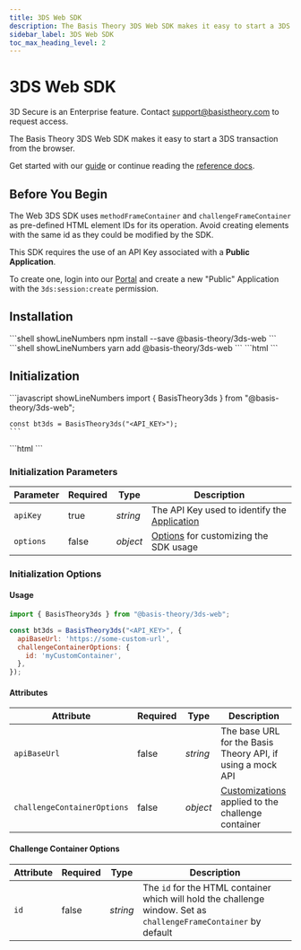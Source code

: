 ```yaml
---
title: 3DS Web SDK
description: The Basis Theory 3DS Web SDK makes it easy to start a 3DS transaction from the browser. Learn More.
sidebar_label: 3DS Web SDK
toc_max_heading_level: 2
---
```




# 3DS Web SDK <Enterprise />

<Alert type={Alerts.INFO}>3D Secure is an Enterprise feature. Contact <a href="mailto:support@basistheory.com">support@basistheory.com</a> to request access.</Alert>

The Basis Theory 3DS Web SDK makes it easy to start a 3DS transaction from the browser.

Get started with our [guide](/docs/guides/process/authenticate-with-3ds) or continue reading the [reference docs](/docs/sdks/web/3ds/methods).

## Before You Begin

<Alert type={Alerts.WARNING}>The Web 3DS SDK uses <code>methodFrameContainer</code> and <code>challengeFrameContainer</code> as pre-defined HTML element IDs for its operation. Avoid creating elements with the same id as they could be modified by the SDK.</Alert>

This SDK requires the use of an API Key associated with a **Public Application**.

To create one, login into our [Portal](https://portal.basistheory.com) and create a new "Public" Application with the `3ds:session:create` permission.

## Installation


<Tabs className="bt-tabs">
  <TabItem value="npm" label="npm">
    ```shell showLineNumbers
    npm install --save @basis-theory/3ds-web
    ```
  </TabItem>
  <TabItem value="yarn" label="yarn">
    ```shell showLineNumbers
    yarn add @basis-theory/3ds-web
    ```
  </TabItem>

  <TabItem value="cdn" label="CDN">
    ```html
    <!-- Including this tag will export a global/window "BasisTheory3ds" method -->
    <script src="https://3ds.basistheory.com"></script>
    ```
  </TabItem>
</Tabs>

## Initialization

<Tabs className="bt-tabs">
  <TabItem value="module" label="ES Module">
    ```javascript showLineNumbers
    import { BasisTheory3ds } from "@basis-theory/3ds-web";

    const bt3ds = BasisTheory3ds("<API_KEY>");
    ```
  </TabItem>

  <TabItem value="cdn" label="CDN">
    ```html
      <script>
        // you can initialize it wherever it suits your workflow best
        // here we are waiting for the window to load, to make sure BasisTheory3ds method
        // has been injected in the window variable
        window.addEventListener("load", async () => {
          try {
            // get the SDK methods onto a variable
            const bt3ds = BasisTheory3ds("<API_KEY>");
          } catch (e) {
            // handle errors that could happen during initialization
          }
        });
      </script>
    ```
</TabItem>
</Tabs>

### Initialization Parameters

| Parameter | Required | Type | Description |
| --- | --- | --- | --- |
| `apiKey`  | true | _string_ | The API Key used to identify the [Application](/docs/api/applications) |
| `options` | false | _object_ | [Options](#initialization-options) for customizing the SDK usage |

### Initialization Options

#### Usage

```javascript showLineNumbers
import { BasisTheory3ds } from "@basis-theory/3ds-web";

const bt3ds = BasisTheory3ds("<API_KEY>", {
  apiBaseUrl: 'https://some-custom-url',
  challengeContainerOptions: {
    id: 'myCustomContainer',
  },
});
```

#### Attributes

| Attribute | Required | Type | Description |
| --- | --- | --- | --- |
| `apiBaseUrl` | false | _string_ | The base URL for the Basis Theory API, if using a mock API |
| `challengeContainerOptions` | false | _object_ | [Customizations](#challenge-container-options) applied to the challenge container |

#### Challenge Container Options

| Attribute | Required | Type | Description |
| --- | --- | --- | --- |
| `id` | false | _string_ | The `id` for the HTML container which will hold the challenge window. Set as `challengeFrameContainer` by default |
